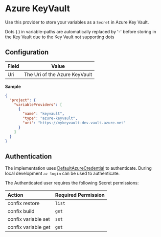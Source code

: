 
# Azure KeyVault

Use this provider to store your variables as a `Secret` in Azure Key Vault.

<Callout type="info">
  Dots (.) in variable-paths are automatically replaced by '-' before storing in
  the Key Vault due to the Key Vault not supporting dots
</Callout>

## Configuration

| Field | Value                         |
| :---- | ----------------------------- |
| Uri   | The Uri of the Azure KeyVault |

**Sample**

```json copy filename=".confixrc"
{
  "project": {
    "variableProviders": [
      {
        "name": "keyvault",
        "type": "azure-keyvault",
        "uri": "https://mykeyvault-dev.vault.azure.net"
      }
    ]
  }
}
```

## Authentication

The implementation uses [DefaultAzureCredential](https://learn.microsoft.com/en-us/dotnet/api/azure.identity.defaultazurecredential?view=azure-dotnet) to authenticate.
During local development `az login` can be used to authenticate.

The Authenticated user requires the following Secret permissions:

| Action              | Required Permission |
| :------------------ | ------------------- |
| confix restore       | `list`              |
| confix build        | `get`               |
| confix variable set | `set`               |
| confix variable get | `get`               |
